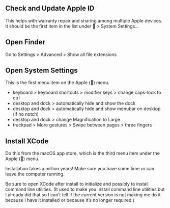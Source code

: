 
## Check and Update Apple ID
This helps with warranty repair and sharing among multiple Apple devices. It should be the first item in the list under  > System Settings...

## Open Finder
  Go to Settings > Advanced > Show all file extensions

## Open System Settings
This is the first menu item on the Apple () menu.

- keyboard > keyboard shortcuts > modifier keys > change caps-lock to ctrl
- desktop and dock > automatically hide and show the dock
- desktop and dock > automatically hide and show menubar on desktop (if no notch)
- desktop and dock > change Magnification to Large
- trackpad > More gestures > Swipe between pages > three fingers

## Install XCode
Do this from the macOS app store, which is the third menu item under the Apple () menu.

Installation takes a million years! Make sure you have some time or can leave the computer running.

Be sure to open XCode after install to initialize and possibly to install command line utilities. (It used to make you install command line utilities but I already did that so I can't tell if the current version is not making me do it because I have it installed or because it's no longer required.)

